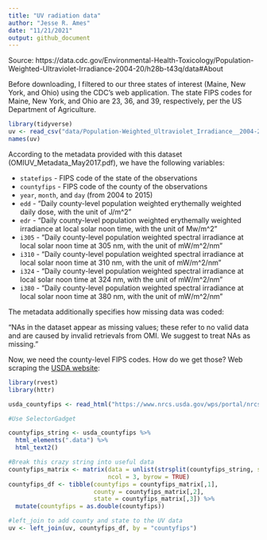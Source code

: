 ```yaml
---
title: "UV radiation data"
author: "Jesse R. Ames"
date: "11/21/2021"
output: github_document
---
```


Source: https://data.cdc.gov/Environmental-Health-Toxicology/Population-Weighted-Ultraviolet-Irradiance-2004-20/h28b-t43q/data#About

Before downloading, I filtered to our three states of interest (Maine, New York, and Ohio) using the CDC's web application. The state FIPS codes for Maine, New York, and Ohio are 23, 36, and 39, respectively, per the US Department of Agriculture.

```r
library(tidyverse)
uv <- read_csv("data/Population-Weighted_Ultraviolet_Irradiance__2004-2015.csv")
names(uv)
```

According to the metadata provided with this dataset (OMIUV_Metadata_May2017.pdf), we have the following variables:

* `statefips` - FIPS code of the state of the observations
* `countyfips` - FIPS code of the county of the observations
* `year`, `month`, and `day` (from 2004 to 2015)
* `edd` - "Daily county-level population weighted erythemally weighted daily dose, with the
unit of J/m^2"
* `edr` - "Daily county-level population weighted erythemally weighted irradiance at local
solar noon time, with the unit of Mw/m^2"
* `i305` - "Daily county-level population weighted spectral irradiance at local solar noon time
at 305 nm, with the unit of mW/m^2/nm"
* `i310` - "Daily county-level population weighted spectral irradiance at local solar noon time
at 310 nm, with the unit of mW/m^2/nm"
* `i324` - "Daily county-level population weighted spectral irradiance at local solar noon time
at 324 nm, with the unit of mW/m^2/nm"
* `i380` - "Daily county-level population weighted spectral irradiance at local solar noon time
at 380 nm, with the unit of mW/m^2/nm"

The metadata additionally specifies how missing data was coded:

"NAs in the dataset appear as missing values; these refer to no valid data and are caused
by invalid retrievals from OMI. We suggest to treat NAs as missing."

Now, we need the county-level FIPS codes. How do we get those? Web scraping the [USDA website](https://www.nrcs.usda.gov/wps/portal/nrcs/detail/national/home/?cid=nrcs143_013697):

```r
library(rvest)
library(httr)

usda_countyfips <- read_html("https://www.nrcs.usda.gov/wps/portal/nrcs/detail/national/home/?cid=nrcs143_013697")

#Use SelectorGadget

countyfips_string <- usda_countyfips %>%
  html_elements(".data") %>%
  html_text2()

#Break this crazy string into useful data
countyfips_matrix <- matrix(data = unlist(strsplit(countyfips_string, split = "\r "))[-c(1:3)],
                            ncol = 3, byrow = TRUE)
countyfips_df <- tibble(countyfips = countyfips_matrix[,1],
                        county = countyfips_matrix[,2],
                        state = countyfips_matrix[,3]) %>%
  mutate(countyfips = as.double(countyfips))

#left_join to add county and state to the UV data
uv <- left_join(uv, countyfips_df, by = "countyfips")
```


